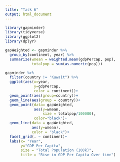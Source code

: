 ```yaml
---
title: "Task 6"
output: html_document
---
```


```r
library(gapminder)
library(tidyverse)
library(ggplot2)
library(dplyr)
```



```r
gapWeighted <- gapminder %>% 
  group_by(continent, year) %>% 
  summarize(wmean = weighted.mean(gdpPercap, pop),
            totalpop = sum(as.numeric(pop)))

gapminder %>% 
  filter(country != "Kuwait") %>% 
  ggplot(aes(x=year,
             y=gdpPercap,
             color = continent))+
  geom_point(aes(group=country))+
  geom_line(aes(group = country))+
  geom_point(data= gapWeighted, 
             aes(y=wmean,
                 size = totalpop/100000),
             color="black")+
  geom_line(data = gapWeighted,
            aes(y=wmean),
            color = "black")+
  facet_grid(. ~ continent)+
  labs(x= "Year",
       y="GDP Per Capita",
       size = "Total Population (100k)",
       title = "Rise in GDP Per Capita Over time")

```


